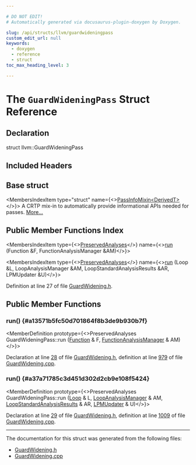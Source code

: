 ```yaml
---

# DO NOT EDIT!
# Automatically generated via docusaurus-plugin-doxygen by Doxygen.

slug: /api/structs/llvm/guardwideningpass
custom_edit_url: null
keywords:
  - doxygen
  - reference
  - struct
toc_max_heading_level: 3

---
```





# The `GuardWideningPass` Struct Reference

<DoxygenPage pluginConfig={pluginConfig}>



## Declaration

<CodeBlock>struct llvm::GuardWideningPass</CodeBlock>

## Included Headers

<IncludesList>
<IncludesListItem
  filePath="llvm/Transforms/Scalar/GuardWidening.h"
  permalink="/docs/api/files/include/include/llvm/include/llvm/transforms/include/llvm/transforms/scalar/guardwidening-h"
  isLocal="true" />
</IncludesList>

## Base struct

<MembersIndex>

<MembersIndexItem
  type="struct"
  name={<><a href="/docs/api/structs/llvm/passinfomixin">PassInfoMixin&lt;DerivedT&gt;</a></>}>
A CRTP mix-in to automatically provide informational APIs needed for passes. <a href="/docs/api/structs/llvm/passinfomixin/#details">More...</a>
</MembersIndexItem>

</MembersIndex>

## Public Member Functions Index

<MembersIndex>

<MembersIndexItem
  type={<><a href="/docs/api/classes/llvm/preservedanalyses">PreservedAnalyses</a></>}
  name={<><a href="#a13571b5fc50d701864f8b3de9b930b7f">run</a> (Function &amp;F, FunctionAnalysisManager &amp;AM)</>}>
</MembersIndexItem>

<MembersIndexItem
  type={<><a href="/docs/api/classes/llvm/preservedanalyses">PreservedAnalyses</a></>}
  name={<><a href="#a37a71785c3d451d302d2cb9e108f5424">run</a> (Loop &amp;L, LoopAnalysisManager &amp;AM, LoopStandardAnalysisResults &amp;AR, LPMUpdater &amp;U)</>}>
</MembersIndexItem>

</MembersIndex>


Definition at line 27 of file <a href="/docs/api/files/include/include/llvm/include/llvm/transforms/include/llvm/transforms/scalar/guardwidening-h">GuardWidening.h</a>.

<SectionDefinition>

## Public Member Functions

### run() {#a13571b5fc50d701864f8b3de9b930b7f}

<MemberDefinition
  prototype={<>PreservedAnalyses GuardWideningPass::run (<a href="/docs/api/classes/llvm/function">Function</a> &amp; F, <a href="/docs/api/namespaces/llvm/#adce09a5a0de0e3177eb00e932734af2f">FunctionAnalysisManager</a> &amp; AM)</>}>

Declaration at line <a href="/docs/api/files/include/include/llvm/include/llvm/transforms/include/llvm/transforms/scalar/guardwidening-h/#l00028">28</a> of file <a href="/docs/api/files/include/include/llvm/include/llvm/transforms/include/llvm/transforms/scalar/guardwidening-h">GuardWidening.h</a>, definition at line <a href="/docs/api/files/lib/lib/transforms/lib/transforms/scalar/guardwidening-cpp/#l00979">979</a> of file <a href="/docs/api/files/lib/lib/transforms/lib/transforms/scalar/guardwidening-cpp">GuardWidening.cpp</a>.
</MemberDefinition>

### run() {#a37a71785c3d451d302d2cb9e108f5424}

<MemberDefinition
  prototype={<>PreservedAnalyses GuardWideningPass::run (<a href="/docs/api/classes/llvm/loop">Loop</a> &amp; L, <a href="/docs/api/namespaces/llvm/#a58dde534a0ea2a23cb6c779c5c283f75">LoopAnalysisManager</a> &amp; AM, <a href="/docs/api/structs/llvm/loopstandardanalysisresults">LoopStandardAnalysisResults</a> &amp; AR, <a href="/docs/api/classes/llvm/lpmupdater">LPMUpdater</a> &amp; U)</>}>

Declaration at line <a href="/docs/api/files/include/include/llvm/include/llvm/transforms/include/llvm/transforms/scalar/guardwidening-h/#l00029">29</a> of file <a href="/docs/api/files/include/include/llvm/include/llvm/transforms/include/llvm/transforms/scalar/guardwidening-h">GuardWidening.h</a>, definition at line <a href="/docs/api/files/lib/lib/transforms/lib/transforms/scalar/guardwidening-cpp/#l01009">1009</a> of file <a href="/docs/api/files/lib/lib/transforms/lib/transforms/scalar/guardwidening-cpp">GuardWidening.cpp</a>.
</MemberDefinition>

</SectionDefinition>

<hr/>

The documentation for this struct was generated from the following files:

<ul>
<li><a href="/docs/api/files/include/include/llvm/include/llvm/transforms/include/llvm/transforms/scalar/guardwidening-h">GuardWidening.h</a></li>
<li><a href="/docs/api/files/lib/lib/transforms/lib/transforms/scalar/guardwidening-cpp">GuardWidening.cpp</a></li>
</ul>

</DoxygenPage>
